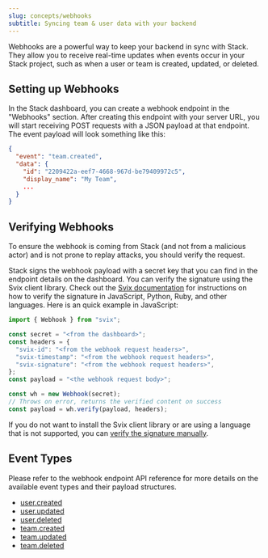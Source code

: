 ```yaml
---
slug: concepts/webhooks
subtitle: Syncing team & user data with your backend
---
```


Webhooks are a powerful way to keep your backend in sync with Stack. They allow you to receive real-time updates when events occur in your Stack project, such as when a user or team is created, updated, or deleted.

## Setting up Webhooks

In the Stack dashboard, you can create a webhook endpoint in the "Webhooks" section. After creating this endpoint with your server URL, you will start receiving POST requests with a JSON payload at that endpoint. The event payload will look something like this:

```json
{
  "event": "team.created",
  "data": {
    "id": "2209422a-eef7-4668-967d-be79409972c5",
    "display_name": "My Team",
    ...
  }
}
```

## Verifying Webhooks

To ensure the webhook is coming from Stack (and not from a malicious actor) and is not prone to replay attacks, you should verify the request. 

Stack signs the webhook payload with a secret key that you can find in the endpoint details on the dashboard. You can verify the signature using the Svix client library. Check out the [Svix documentation](https://docs.svix.com/receiving/verifying-payloads/how) for instructions on how to verify the signature in JavaScript, Python, Ruby, and other languages. Here is an quick example in JavaScript:

```jsx
import { Webhook } from "svix";

const secret = "<from the dashboard>";
const headers = {
  "svix-id": "<from the webhook request headers>",
  "svix-timestamp": "<from the webhook request headers>",
  "svix-signature": "<from the webhook request headers>",
};
const payload = "<the webhook request body>";

const wh = new Webhook(secret);
// Throws on error, returns the verified content on success
const payload = wh.verify(payload, headers);
```

If you do not want to install the Svix client library or are using a language that is not supported, you can [verify the signature manually](https://docs.svix.com/receiving/verifying-payloads/how-manual).

## Event Types

Please refer to the webhook endpoint API reference for more details on the available event types and their payload structures.

- [user.created](/rest-api/webhooks/users/user-created)
- [user.updated](/rest-api/webhooks/users/user-updated)
- [user.deleted](/rest-api/webhooks/users/user-deleted)
- [team.created](/rest-api/webhooks/teams/team-created)
- [team.updated](/rest-api/webhooks/teams/team-updated)
- [team.deleted](/rest-api/webhooks/teams/team-deleted)